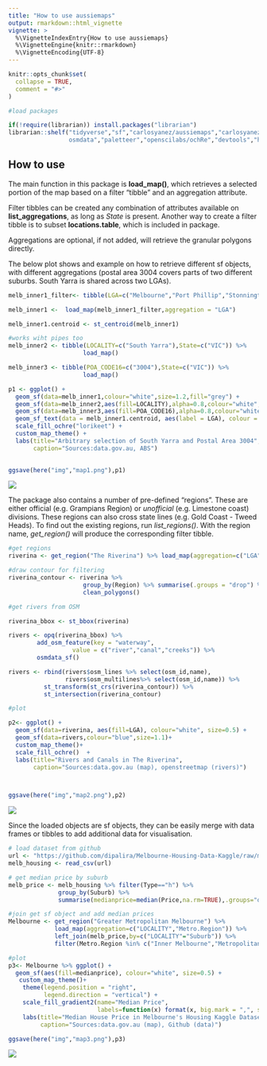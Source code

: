 ```yaml
---
title: "How to use aussiemaps"
output: rmarkdown::html_vignette
vignette: >
  %\VignetteIndexEntry{How to use aussiemaps}
  %\VignetteEngine{knitr::rmarkdown}
  %\VignetteEncoding{UTF-8}
---
```


```r
knitr::opts_chunk$set(
  collapse = TRUE,
  comment = "#>"
)
```

```r
#load packages

if(!require(librarian)) install.packages("librarian")
librarian::shelf("tidyverse","sf","carlosyanez/aussiemaps","carlosyanez/customthemes","
                 osmdata","paletteer","openscilabs/ochRe","devtools","here")
```

## How to use

The main function in this package is **load_map()**, which retrieves a selected portion of the map based on a filter "tibble" and an aggregation attribute.

Filter tibbles can be created any combination of attributes available on **list_aggregations**, as long as *State* is present. Another way to create a filter tibble is to subset **locations.table**, which is included in package.

Aggregations are optional, if not added, will retrieve the granular polygons directly.

The below plot shows and example on how to retrieve different sf objects, with different aggregations (postal area 3004 covers parts of two different suburbs. South Yarra is shared across two LGAs).  


```r

melb_inner1_filter<- tibble(LGA=c("Melbourne","Port Phillip","Stonnington"),State=rep("VIC",3)) 

melb_inner1 <-  load_map(melb_inner1_filter,aggregation = "LGA") 

melb_inner1.centroid <- st_centroid(melb_inner1)

#works wiht pipes too
melb_inner2 <- tibble(LOCALITY=c("South Yarra"),State=c("VIC")) %>% 
                     load_map()

melb_inner3 <- tibble(POA_CODE16=c("3004"),State=c("VIC")) %>% 
                     load_map()

p1 <- ggplot() + 
  geom_sf(data=melb_inner1,colour="white",size=1.2,fill="grey") +
  geom_sf(data=melb_inner2,aes(fill=LOCALITY),alpha=0.8,colour="white",size=0.8) +
  geom_sf(data=melb_inner3,aes(fill=POA_CODE16),alpha=0.8,colour="white",size=0.8) +
  geom_sf_text(data = melb_inner1.centroid, aes(label = LGA), colour = "blue") +
  scale_fill_ochre("lorikeet") +
  custom_map_theme() +
  labs(title="Arbitrary selection of South Yarra and Postal Area 3004", 
       caption="Sources:data.gov.au, ABS")
 


```

```r
ggsave(here("img","map1.png"),p1)
```


![](https://github.com/carlosyanez/aussiemaps/raw/master/img/map1.png)


The package also contains a number of pre-defined "regions". These are either official (e.g. Grampians Region) or *unofficial* (e.g. Limestone coast) divisions. These regions can also cross state lines (e.g. Gold Coast - Tweed Heads). To find out the existing regions, run *list_regions()*. With the region name, *get_region()* will produce the corresponding filter tibble.



```r

#get regions
riverina <- get_region("The Riverina") %>% load_map(aggregation=c("LGA","State","Region"))

#draw contour for filtering
riverina_contour <- riverina %>% 
                     group_by(Region) %>% summarise(.groups = "drop") %>%
                     clean_polygons()

#get rivers from OSM

riverina_bbox <- st_bbox(riverina)

rivers <- opq(riverina_bbox) %>%
        add_osm_feature(key = "waterway",
                  value = c("river","canal","creeks")) %>%
        osmdata_sf()

rivers <- rbind(rivers$osm_lines %>% select(osm_id,name),
                rivers$osm_multilines%>% select(osm_id,name)) %>%
          st_transform(st_crs(riverina_contour)) %>%
          st_intersection(riverina_contour)

#plot

p2<- ggplot() + 
  geom_sf(data=riverina, aes(fill=LGA), colour="white", size=0.5) +
  geom_sf(data=rivers,colour="blue",size=1.1)+
  custom_map_theme()+
  scale_fill_ochre()  + 
  labs(title="Rivers and Canals in The Riverina", 
       caption="Sources:data.gov.au (map), openstreetmap (rivers)")




```

```r
ggsave(here("img","map2.png"),p2)
```


![](https://github.com/carlosyanez/aussiemaps/raw/master/img/map2.png)

Since the loaded objects are sf objects, they can be easily merge with data frames or tibbles to add additional data for visualisation.


```r

# load dataset from github
url <- "https://github.com/dipalira/Melbourne-Housing-Data-Kaggle/raw/master/Data/Melbourne_housing_FULL.csv"
melb_housing <- read_csv(url)

# get median price by suburb
melb_price <- melb_housing %>% filter(Type=="h") %>%
              group_by(Suburb) %>% 
              summarise(medianprice=median(Price,na.rm=TRUE),.groups="drop")

#join get sf object and add median prices
Melbourne <- get_region("Greater Metropolitan Melbourne") %>% 
             load_map(aggregation=c("LOCALITY","Metro.Region")) %>%
             left_join(melb_price,by=c("LOCALITY"="Suburb")) %>%
             filter(Metro.Region %in% c("Inner Melbourne","Metropolitan Melbourne"))

#plot
p3<- Melbourne %>% ggplot() + 
  geom_sf(aes(fill=medianprice), colour="white", size=0.5) +
   custom_map_theme()+
    theme(legend.position = "right",
          legend.direction = "vertical") + 
    scale_fill_gradient2(name="Median Price",
                         labels=function(x) format(x, big.mark = ",", scientific = FALSE)) +
    labs(title="Median House Price in Melbourne's Housing Kaggle Dataset", 
         caption="Sources:data.gov.au (map), Github (data)") 

```

```r
ggsave(here("img","map3.png"),p3)
```


![](https://github.com/carlosyanez/aussiemaps/raw/master/img/map3.png)

